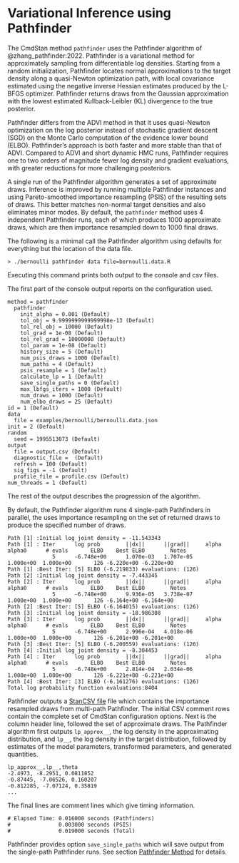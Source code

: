 # Variational Inference using Pathfinder {#pathfinder-intro}

The CmdStan method `pathfinder` uses the Pathfinder algorithm of
@zhang_pathfinder:2022.  Pathfinder is a variational method for
approximately sampling from differentiable log densities. Starting
from a random initialization, Pathfinder locates normal approximations
to the target density along a quasi-Newton optimization path, with
local covariance estimated using the negative inverse Hessian estimates
produced by the L-BFGS optimizer.  Pathfinder returns draws from the
Gaussian approximation with the lowest estimated Kullback-Leibler (KL)
divergence to the true posterior.

Pathfinder differs from the ADVI method in that it uses quasi-Newton
optimization on the log posterior instead of stochastic gradient
descent (SGD) on the Monte Carlo computation of the evidence lower
bound (ELBO).  Pathfinder's approach is both faster and more stable
than that of ADVI.  Compared to ADVI and short dynamic HMC runs,
Pathfinder requires one to two orders of magnitude fewer log density
and gradient evaluations, with greater reductions for more challenging
posteriors.

A single run of the Pathfinder algorithm generates a set of
approximate draws.  Inference is improved by running multiple
Pathfinder instances and using Pareto-smoothed importance resampling
(PSIS) of the resulting sets of draws.  This better matches non-normal
target densities and also eliminates minor modes.  By default, the
`pathfinder` method uses 4 independent Pathfinder runs, each of which
produces 1000 approximate draws, which are then importance resampled
down to 1000 final draws.

The following is a minimal call the Pathfinder algorithm using
defaults for everything but the location of the data file.

```
> ./bernoulli pathfinder data file=bernoulli.data.R
```

Executing this command prints both output to the console and csv files.

The first part of the console output reports on the configuration used.
```
method = pathfinder
  pathfinder
    init_alpha = 0.001 (Default)
    tol_obj = 9.9999999999999998e-13 (Default)
    tol_rel_obj = 10000 (Default)
    tol_grad = 1e-08 (Default)
    tol_rel_grad = 10000000 (Default)
    tol_param = 1e-08 (Default)
    history_size = 5 (Default)
    num_psis_draws = 1000 (Default)
    num_paths = 4 (Default)
    psis_resample = 1 (Default)
    calculate_lp = 1 (Default)
    save_single_paths = 0 (Default)
    max_lbfgs_iters = 1000 (Default)
    num_draws = 1000 (Default)
    num_elbo_draws = 25 (Default)
id = 1 (Default)
data
  file = examples/bernoulli/bernoulli.data.json
init = 2 (Default)
random
  seed = 1995513073 (Default)
output
  file = output.csv (Default)
  diagnostic_file =  (Default)
  refresh = 100 (Default)
  sig_figs = -1 (Default)
  profile_file = profile.csv (Default)
num_threads = 1 (Default)
```
The rest of the output describes the progression of the algorithm.

By default, the Pathfinder algorithm runs 4 single-path Pathfinders in
parallel, the uses importance resampling on the set of returned draws
to produce the specified number of draws.
```
Path [1] :Initial log joint density = -11.543343
Path [1] : Iter      log prob        ||dx||      ||grad||     alpha      alpha0      # evals       ELBO    Best ELBO        Notes
              5      -6.748e+00      1.070e-03   1.707e-05    1.000e+00  1.000e+00       126 -6.220e+00 -6.220e+00
Path [1] :Best Iter: [5] ELBO (-6.219833) evaluations: (126)
Path [2] :Initial log joint density = -7.443345
Path [2] : Iter      log prob        ||dx||      ||grad||     alpha      alpha0      # evals       ELBO    Best ELBO        Notes
              5      -6.748e+00      9.936e-05   3.738e-07    1.000e+00  1.000e+00       126 -6.164e+00 -6.164e+00
Path [2] :Best Iter: [5] ELBO (-6.164015) evaluations: (126)
Path [3] :Initial log joint density = -18.986308
Path [3] : Iter      log prob        ||dx||      ||grad||     alpha      alpha0      # evals       ELBO    Best ELBO        Notes
              5      -6.748e+00      2.996e-04   4.018e-06    1.000e+00  1.000e+00       126 -6.201e+00 -6.201e+00
Path [3] :Best Iter: [5] ELBO (-6.200559) evaluations: (126)
Path [4] :Initial log joint density = -8.304453
Path [4] : Iter      log prob        ||dx||      ||grad||     alpha      alpha0      # evals       ELBO    Best ELBO        Notes
              5      -6.748e+00      2.814e-04   2.034e-06    1.000e+00  1.000e+00       126 -6.221e+00 -6.221e+00
Path [4] :Best Iter: [3] ELBO (-6.161276) evaluations: (126)
Total log probability function evaluations:8404
```

Pathfinder outputs a [StanCSV file](pathfinder_config.Rmd#pathfinder_csv) file which
contains the importance resampled draws from multi-path Pathfinder.
The initial CSV comment rows contain the complete set of CmdStan
configuration options.  Next is the column header line, followed the
set of approximate draws.  The Pathfinder algorithm first outputs
`lp_approx__`, the log density in the approximating distribution, and
`lp__`, the log density in the target distribution, followed by
estimates of the model parameters, transformed parameters, and
generated quantities.
```
lp_approx__,lp__,theta
-2.4973, -8.2951, 0.0811852
-0.87445, -7.06526, 0.160207
-0.812285, -7.07124, 0.35819
...
```

The final lines are comment lines which give timing information.
```
# Elapsed Time: 0.016000 seconds (Pathfinders)
#               0.003000 seconds (PSIS)
#               0.019000 seconds (Total)
```

Pathfinder provides option `save_single_paths` which will save output
from the single-path Pathfinder runs.
See section [Pathfinder Method](pathfinder_config.Rmd) for details.
